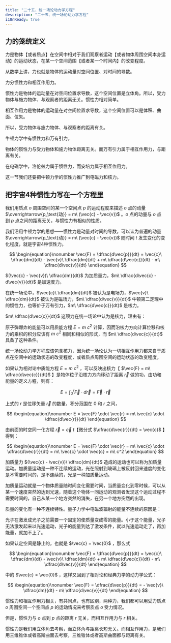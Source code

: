 ```yaml
---
title: "二十五、统一场论动力学方程"
description: "二十五、统一场论动力学方程"
i18nReady: true
---
```



## 力的笼统定义

力是物体【或者质点】在空间中相对于我们观察者运动【或者物体周围空间本身运动】的运动状态，在某一个空间范围【或者某一个时间内】的改变程度。

从数学上讲，力也就是物体的运动量对空间位置、对时间的导数。

力分惯性力和相互作用力。

惯性力是物体的运动量在对空间位置求导数，这个空间位置是立体角。所以，受力物体与施力物体、与观察者的距离无关。惯性力相对简单。

相互作用力是物体的运动量在对空间位置求导数，这个空间位置可以是体积、曲面、位矢。

所以，受力物体与施力物体、与观察者的距离有关。

牛顿力学中有惯性力和万有引力。

物体的惯性力与受力物体和施力物体距离无关。而万有引力属于相互作用力，与距离有关。

在电磁学中，洛伦兹力属于惯性力，而安培力属于相互作用力。

这一节我们还要把牛顿力学的惯性力推广到电磁力和核力。


## 把宇宙4种惯性力写在一个方程里

我们用质点 $o$ 周围空间的某一个空间点 $p$ 的运动程度来描述 $o$ 点的动量 $\overrightarrow{p_\text{动}} = m\ (\vec{c} - \vec{v})$ 。$o$ 点的动量与 $o$ 点到 $p$ 点之间的距离无关，与惯性力有相似的性质。

我们沿用牛顿力学的思想­——惯性力是动量对时间的导数，可以认为普遍的动量 $\overrightarrow{p_\text{动}} = m\ (\vec{c} - \vec{v})$ 随时间 $t$ 发生变化的变化程度，就是宇宙4种惯性力。

$$
\begin{equation}\nonumber
\vec{F} = \dfrac{d\vec{p}}{dt} = \vec{c}\ \dfrac{dm}{dt} - \vec{v}\ \dfrac{dm}{dt} + m\ \dfrac{d\vec{c}}{dt} - m\ \dfrac{d\vec{v}}{dt}
\end{equation}
$$

$(\vec{c} - \vec{v})\ \dfrac{dm}{dt}$ 为加质量力，$m\ \dfrac{d\vec{c} - d\vec{v}}{dt}$ 是加速度力。

在统一场论中，$\vec{c}\ \dfrac{dm}{dt}$ 被认为是电场力，$\vec{v}\ \dfrac{dm}{dt}$ 被认为是磁场力，$m\ \dfrac{d\vec{v}}{dt}$ 牛顿第二定理中的惯性力，也等价于万有引力，$m\ \dfrac{d\vec{c}}{dt}$ 是核力。

$m\ \dfrac{d\vec{c}}{dt}$ 这项力在统一场论中认为是核力，理由有：

原子弹爆炸的能量可以用质能方程 $E = m\ c^2$ 计算，因而沿核力方向计算位移和核力的乘积的积分应该有 $m\ c^2$ 相同和相似的形式，而 $m\ \dfrac{d\vec{c}}{dt}$ 具备了这种条件。

统一场论动力学方程应该包含核力，因为统一场论认为一切相互作用力都来自于质点在空间中的运动状态的改变程度，或者质点周围空间的运动状态的改变程度。

如果认为相对论中质能方程 $E = m\ c^2$ ，可以反映出核力【 $\vec{F} = m\ \dfrac{d\vec{c}}{dt}$ 】是物体粒子沿核力方向移动了距离 $\vec{r}$ 做的功，由功和能量的定义方程，则有：

$$
\begin{equation}\nonumber
E = \int_0^r \vec{F} \cdot d\vec{r} = \vec{F} \cdot \vec{r}
\end{equation}
$$

上式的 $r$ 是位移矢量 $\vec{r}$ 的数量，积分范围在 $0$ 和 $r$ 之间，

$$
\begin{equation}\nonumber
E = \vec{F} \cdot \vec{r} = m\ \vec{c} \cdot \dfrac{d\vec{r}}{dt}
\end{equation}
$$

由前面的时空同一化方程 $\vec{r} = \vec{c}\ t$【微分式 $\dfrac{d\vec{r}}{dt} = \vec{c}$ 】得到：

$$
\begin{equation}\nonumber
E = \vec{F} \cdot \vec{r} = m\ \vec{c} \cdot \dfrac{d\vec{r}}{dt} = m\ \vec{c} \cdot \vec{c} = m\ c^2
\end{equation}
$$

加质量力 $(\vec{c} - \vec{v})\ \dfrac{dm}{dt}$ 造成的运动也可以称为加质量运动。加质量运动是一种不连续的运动，光在照射到玻璃上被反射回来速度的变化是不需要时间的，是不连续的，光是一种加质量运动。

加质量运动就是一个物体质量随时间变化需要时间，当质量变化到零时候，可以从某一个速度突然的达到光速，随着这个物体一同运动的观测者发现这个运动过程不需要时间的，自己从某一个地方突然的消失，在另一个地方突然的出现。

质量的变化有一种不连续特性。量子力学中电磁波辐射的能量不连续的原因是：

光子在激发成光子之前需要一个固定的使质量变成零的能量。小于这个能量，光子无法激发起来以光速运动，光子的能量到达了激发条件，就以光速运动走了，再加能量，就加不上了。

如果认定空间是静止的，也就是 $\vec{c} = \vec{0}$ ，那么式

$$
\begin{equation}\nonumber
\vec{F} = \dfrac{d\vec{p}}{dt} = \vec{c}\ \dfrac{dm}{dt} - \vec{v}\ \dfrac{dm}{dt} + m\ \dfrac{d\vec{c}}{dt} - m\ \dfrac{d\vec{v}}{dt}
\end{equation}
$$

中的 $\vec{c} = \vec{0}$ ，这样又回到了相对论和经典力学的动力学公式：

$$
\begin{equation}\nonumber
\vec{F} = \dfrac{d\vec{p}}{dt} = - \vec{v}\ \dfrac{dm}{dt} - m\ \dfrac{d\vec{v}}{dt}
\end{equation}
$$

惯性力和相互作用力相关，有共同点，也有区别，两种力，我们都可以用受力质点 $o$ 周围空间一个空间点 $p$ 的运动情况来考察质点 $o$ 受力情况。

但是，惯性力与 $o$ 点到 $p$ 点的距离 $r$ 无关，而相互作用力与 $r$ 相关。

惯性力是我们用立体角去考察，而立体角与距离长短无关。而相互作用力，是我们用三维锥体或者高斯曲面去考察，三维锥体或者高斯曲面都与距离有关。
